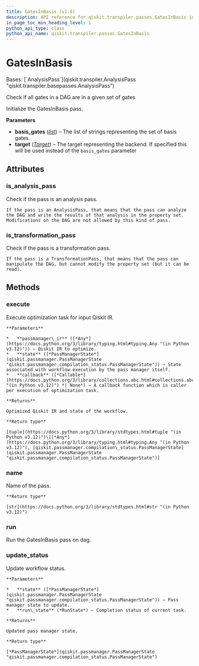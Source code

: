 ```yaml
---
title: GatesInBasis (v1.0)
description: API reference for qiskit.transpiler.passes.GatesInBasis in qiskit v1.0
in_page_toc_min_heading_level: 1
python_api_type: class
python_api_name: qiskit.transpiler.passes.GatesInBasis
---
```


# GatesInBasis

<Class id="qiskit.transpiler.passes.GatesInBasis" isDedicatedPage={true} github="https://github.com/Qiskit/qiskit/tree/stable/1.0/qiskit/transpiler/passes/utils/gates_basis.py#L20-L75" signature="qiskit.transpiler.passes.GatesInBasis(*args, **kwargs)" modifiers="class">
  Bases: [`AnalysisPass`](qiskit.transpiler.AnalysisPass "qiskit.transpiler.basepasses.AnalysisPass")

  Check if all gates in a DAG are in a given set of gates

  Initialize the GatesInBasis pass.

  **Parameters**

  *   **basis\_gates** ([*list*](https://docs.python.org/3/library/stdtypes.html#list "(in Python v3.12)")) – The list of strings representing the set of basis gates.
  *   **target** ([*Target*](qiskit.transpiler.Target "qiskit.transpiler.Target")) – The target representing the backend. If specified this will be used instead of the `basis_gates` parameter

  ## Attributes

  ### is\_analysis\_pass

  <Attribute id="qiskit.transpiler.passes.GatesInBasis.is_analysis_pass">
    Check if the pass is an analysis pass.

    If the pass is an AnalysisPass, that means that the pass can analyze the DAG and write the results of that analysis in the property set. Modifications on the DAG are not allowed by this kind of pass.
  </Attribute>

  ### is\_transformation\_pass

  <Attribute id="qiskit.transpiler.passes.GatesInBasis.is_transformation_pass">
    Check if the pass is a transformation pass.

    If the pass is a TransformationPass, that means that the pass can manipulate the DAG, but cannot modify the property set (but it can be read).
  </Attribute>

  ## Methods

  ### execute

  <Function id="qiskit.transpiler.passes.GatesInBasis.execute" github="https://github.com/Qiskit/qiskit/tree/stable/1.0/qiskit/passmanager/base_tasks.py#L72-L118" signature="execute(passmanager_ir, state, callback=None)">
    Execute optimization task for input Qiskit IR.

    **Parameters**

    *   **passmanager\_ir** ([*Any*](https://docs.python.org/3/library/typing.html#typing.Any "(in Python v3.12)")) – Qiskit IR to optimize.
    *   **state** ([*PassManagerState*](qiskit.passmanager.PassManagerState "qiskit.passmanager.compilation_status.PassManagerState")) – State associated with workflow execution by the pass manager itself.
    *   **callback** ([*Callable*](https://docs.python.org/3/library/collections.abc.html#collections.abc.Callable "(in Python v3.12)") *| None*) – A callback function which is caller per execution of optimization task.

    **Returns**

    Optimized Qiskit IR and state of the workflow.

    **Return type**

    [tuple](https://docs.python.org/3/library/stdtypes.html#tuple "(in Python v3.12)")\[[*Any*](https://docs.python.org/3/library/typing.html#typing.Any "(in Python v3.12)"), [qiskit.passmanager.compilation\_status.PassManagerState](qiskit.passmanager.PassManagerState "qiskit.passmanager.compilation_status.PassManagerState")]
  </Function>

  ### name

  <Function id="qiskit.transpiler.passes.GatesInBasis.name" github="https://github.com/Qiskit/qiskit/tree/stable/1.0/qiskit/passmanager/base_tasks.py#L68-L70" signature="name()">
    Name of the pass.

    **Return type**

    [str](https://docs.python.org/3/library/stdtypes.html#str "(in Python v3.12)")
  </Function>

  ### run

  <Function id="qiskit.transpiler.passes.GatesInBasis.run" github="https://github.com/Qiskit/qiskit/tree/stable/1.0/qiskit/transpiler/passes/utils/gates_basis.py#L39-L75" signature="run(dag)">
    Run the GatesInBasis pass on dag.
  </Function>

  ### update\_status

  <Function id="qiskit.transpiler.passes.GatesInBasis.update_status" github="https://github.com/Qiskit/qiskit/tree/stable/1.0/qiskit/passmanager/base_tasks.py#L120-L138" signature="update_status(state, run_state)">
    Update workflow status.

    **Parameters**

    *   **state** ([*PassManagerState*](qiskit.passmanager.PassManagerState "qiskit.passmanager.compilation_status.PassManagerState")) – Pass manager state to update.
    *   **run\_state** (*RunState*) – Completion status of current task.

    **Returns**

    Updated pass manager state.

    **Return type**

    [*PassManagerState*](qiskit.passmanager.PassManagerState "qiskit.passmanager.compilation_status.PassManagerState")
  </Function>
</Class>

